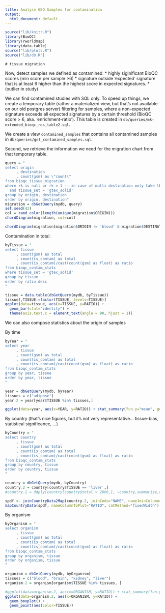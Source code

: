 ```yaml
---
title: Analyse GEO Samples for contamination
output: 
  html_document: default
---
```


```r
source("lib/knitr.R")
library(BioQC)
library(rworldmap)
library(data.table)
source("lib/plots.R")
source("lib/db.R")
```

```
# tissue migration

```

Now, detect samples we defined as contamined:
* highly siginificant BioQC scores (min score per sample >6)
* signature outside 'expected' signature that is at least 6 higher than the highest score in expected signatures. 
* (outlier in study)

We can find contamined studies with SQL only. 
To speed up things, we create a temporary table (rather a materialized view, but that's 
not available on our old postgres server) filtering for samples, where a non-expected
signature exceeds all expected signatures by a certain threshold (BioQC score > 6, aka. 'enrichment-ratio'). This table is created in `db/queries/mk-extended_bioqc_res_table2.sql`. 

We create a view `contamined_samples` that contains all contamined samples in `db/queries/get_contamined_samples.sql`. 

Second, we retrieve the information we need for the migration chart from that temporary table. 
```r
query = "
select origin
     , destination
     , count(gsm) as \"count\"
from bioqc_tissue_migration 
where rk is null or rk = 1 -- in case of multi destination only take the highest enrichment_ratio. 
  and tissue_set = 'gtex_solid'
group by origin, destination
order by origin, destination"
migration = dbGetQuery(mydb, query)
set.seed(42)
col = rand_color(length(unique(migration$ORIGIN)))
chordDiagram(migration, col=col)
```

```r
chordDiagram(migration[migration$ORIGIN != 'blood' & migration$DESTINATION!='blood',])
```

Contamination in total: 
```r
byTissue = "
select tissue
     , count(gsm) as total
     , count(is_contam) as total
     , count(is_contam)/cast(count(gsm) as float) as ratio
from bioqc_contam_stats
where tissue_set = 'gtex_solid'
group by tissue
order by ratio desc
"

tissue = data.table(dbGetQuery(mydb, byTissue))
tissue[,TISSUE:=factor(TISSUE, levels=TISSUE)]
ggplot(data=tissue, aes(x=TISSUE, y=RATIO)) +
  geom_bar(stat="identity") + 
  theme(axis.text.x = element_text(angle = 90, hjust = 1))
```

We can also compose statistics about the origin of samples

By time
```r
byYear = "
select year
     , tissue
     , count(gsm) as total
     , count(is_contam) as total
     , count(is_contam)/cast(count(gsm) as float) as ratio
from bioqc_contam_stats
group by year, tissue
order by year, tissue 
"

year = dbGetQuery(mydb, byYear)
tissues = c("adipose")
year.2 = year[year$TISSUE %in% tissues,]

ggplot(data=year, aes(x=YEAR, y=RATIO)) + stat_summary(fun.y="mean", geom="bar")
```


By country
(that's nice figures, but it's not very representative... tissue-bias, statistical significance, ...)
```r
byCountry = "
select country
     , tissue
     , count(gsm) as total
     , count(is_contam) as total
     , count(is_contam)/cast(count(gsm) as float) as ratio
from bioqc_contam_stats
group by country, tissue
order by country, tissue 
"

country = dbGetQuery(mydb, byCountry)
country.2 = country[country$TISSUE == 'liver',]
#country.2 = ddply(country[country$total > 2000,], ~country,summarise,ratio=mean(ratio))

spdf <- joinCountryData2Map(country.2, joinCode="NAME", nameJoinColumn="COUNTRY")
mapCountryData(spdf, nameColumnToPlot="RATIO", catMethod="fixedWidth")

```

By organism
```r
byOrganism = "
select organism
     , tissue
     , count(gsm) as total
     , count(is_contam) as total
     , count(is_contam)/cast(count(gsm) as float) as ratio
from bioqc_contam_stats
group by organism, tissue
order by organism, tissue 
"

organism = dbGetQuery(mydb, byOrganism)
tissues = c("blood", "brain", "kidney", "liver")
organism.2 = organism[organism$TISSUE %in% tissues, ]

#ggplot(data=organism.2, aes(x=ORGANISM, y=RATIO)) + stat_summary(fun.y="mean", geom="bar")
ggplot(data=organism.2, aes(x=ORGANISM, y=RATIO)) + 
  geom_boxplot() +
  geom_point(aes(color=TISSUE))
```

